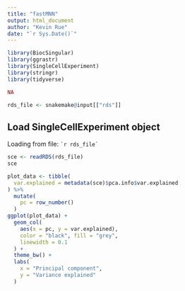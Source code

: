 ```yaml
---
title: "fastMNN"
output: html_document
author: "Kevin Rue"
date: "`r Sys.Date()`"
---
```


```r
library(BiocSingular)
library(ggrastr)
library(SingleCellExperiment)
library(stringr)
library(tidyverse)
```

```r
NA
```

```r
rds_file <- snakemake@input[["rds"]]
```

## Load SingleCellExperiment object

Loading from file: `` `r rds_file` ``

```r
sce <- readRDS(rds_file)
sce
```

```r
plot_data <- tibble(
  var.explained = metadata(sce)$pca.info$var.explained
) %>%
  mutate(
    pc = row_number()
  )
ggplot(plot_data) +
  geom_col(
    aes(x = pc, y = var.explained),
    color = "black", fill = "grey",
    linewidth = 0.1
  ) +
  theme_bw() +
  labs(
    x = "Principal component",
    y = "Variance explained"
  )
```